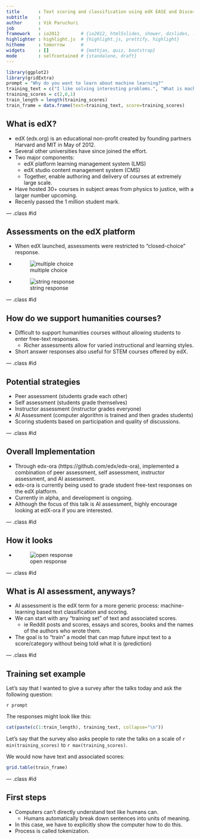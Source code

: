```yaml
---
title       : Text scoring and classification using edX EASE and Discern
subtitle    : 
author      : Vik Paruchuri
job         : 
framework   : io2012        # {io2012, html5slides, shower, dzslides, ...}
highlighter : highlight.js  # {highlight.js, prettify, highlight}
hitheme     : tomorrow      # 
widgets     : []            # {mathjax, quiz, bootstrap}
mode        : selfcontained # {standalone, draft}
---
```


```r
library(ggplot2)
library(gridExtra)
prompt = "Why do you want to learn about machine learning?"
training_text = c("I like solving interesting problems.", "What is machine learning?", "I'm not sure.")
training_scores = c(2,0,1)
train_length = length(training_scores)
train_frame = data.frame(text=training_text, score=training_scores)
```

## What is edX?

* edX (edx.org) is an educational non-profit created by founding partners Harvard and MIT in May of 2012.  
* Several other universities have since joined the effort.
* Two major components:
  * edX platform learning management system (LMS)
  * edX studio content management system (CMS)
  * Together, enable authoring and delivery of courses at extremely large scale.
* Have hosted 30+ courses in subject areas from physics to justice, with a larger number upcoming.
* Recenly passed the 1 million student mark.

--- .class #id 

## Assessments on the edX platform

* When edX launched, assessments were restricted to "closed-choice" response.
* ![multiple choice](assets/img/multiple_choice_problem.png)
* ![string response](assets/img/string_response.png)

--- .class #id

## How do we support humanities courses?

* Difficult to support humanities courses without allowing students to enter free-text responses.
  * Richer assessments allow for varied instructional and learning styles.
* Short answer responses also useful for STEM courses offered by edX.

--- .class #id

## Potential strategies

* Peer assessment (students grade each other)
* Self assessment (students grade themselves)
* Instructor assessment (instructor grades everyone)
* AI Assessment (computer algorithm is trained and then grades students)
* Scoring students based on participation and quality of discussions.

--- .class #id

## Overall Implementation

* Through edx-ora (https://github.com/edx/edx-ora), implemented a combination of peer assessment, self assessment, instructor assessment, and AI assessment.
* edx-ora is currently being used to grade student free-text responses on the edX platform.
* Currently in alpha, and development is ongoing.
* Although the focus of this talk is AI assessment, highly encourage looking at edX-ora if you are interested.

--- .class #id

## How it looks

* ![open response](assets/img/open_ended_response.png)

--- .class #id

## What is AI assessment, anyways?

* AI assessment is the edX term for a more generic process: machine-learning based text classification and scoring.
* We can start with any "training set" of text and associated scores.
  * ie Reddit posts and scores, essays and scores, books and the names of the authors who wrote them.
* The goal is to "train" a model that can map future input text to a score/category without being told what it is (prediction)

--- .class #id

## Training set example

Let's say that I wanted to give a survey after the talks today and ask the following question:

`r prompt`

The responses might look like this:

```r
cat(paste(c(1:train_length), training_text, collapse="\n"))
```

Let's say that the survey also asks people to rate the talks on a scale of `r min(training_scores)` to `r max(training_scores)`.

We would now have text and associated scores:

```r
grid.table(train_frame)
```

--- .class #id

## First steps

* Computers can't directly understand text like humans can.
  * Humans automatically break down sentences into units of meaning.
* In this case, we have to explicitly show the computer how to do this.
* Process is called tokenization.









